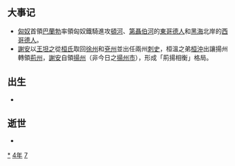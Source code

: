 {{yearTOC|374|东晋'''[[宁康|宁康]]二年'''；前凉'''[[升平|升平]]十八年'''；代国'''[[建国_(代)|建国]]三十七年'''；前秦'''[[建元_(前秦)|建元]]十年'''，張育'''[[黑龍_(張育)|黑龙]]元年'''}}

== 大事记 ==
*[[匈奴|匈奴]]首領[[巴蘭勃|巴蘭勃]]率領匈奴鐵騎進攻[[頓河|頓河]]、[[第聶伯河|第聶伯河]]的[[東哥德人|東哥德人]]和[[黑海|黑海]]北岸的[[西哥德人|西哥德人]]。
*[[謝安|謝安]]以[[王坦之|王坦之]]從[[桓氏|桓氏]]取回[[徐州|徐州]]和[[兗州|兗州]]並出任兩州[[刺史|刺史]]，桓溫之弟[[桓沖|桓沖]]出讓揚州轉領[[荊州|荊州]]，[[謝安|謝安]]自領[[揚州_(古代)|揚州]]（非今日之[[揚州市|揚州市]]），形成「荊揚相衡」格局。

== 出生 ==
*

== 逝世 ==
{{Wikisource year mention}}
*

[[Category:374年|*]]
[[Category:370年代|4年]]
[[Category:4世纪各年|7]]